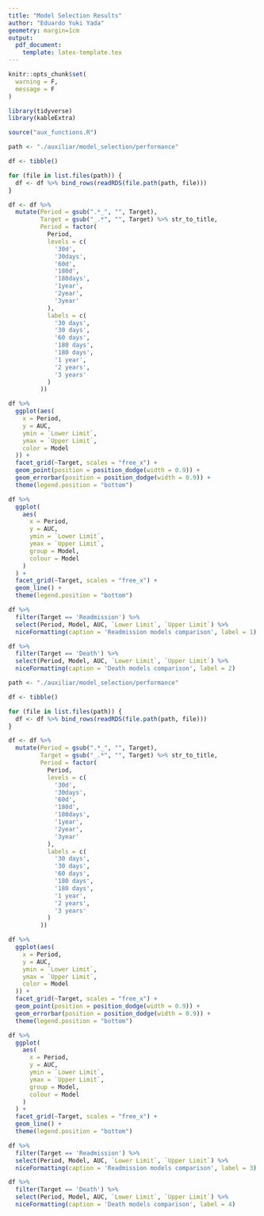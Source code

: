 ```yaml
---
title: "Model Selection Results"
author: "Eduardo Yuki Yada"
geometry: margin=1cm
output: 
  pdf_document:
    template: latex-template.tex
---
```


```r
knitr::opts_chunk$set(
  warning = F,
  message = F
)
```

```r
library(tidyverse)
library(kableExtra)

source("aux_functions.R")
```

```r
path <- "./auxiliar/model_selection/performance"

df <- tibble()

for (file in list.files(path)) {
  df <- df %>% bind_rows(readRDS(file.path(path, file)))
}

df <- df %>%
  mutate(Period = gsub(".*_", "", Target),
         Target = gsub("_.*", "", Target) %>% str_to_title,
         Period = factor(
           Period,
           levels = c(
             '30d',
             '30days',
             '60d',
             '180d',
             '180days',
             '1year',
             '2year',
             '3year'
           ),
           labels = c(
             '30 days',
             '30 days',
             '60 days',
             '180 days',
             '180 days',
             '1 year',
             '2 years',
             '3 years'
           )
         ))

df %>%
  ggplot(aes(
    x = Period,
    y = AUC,
    ymin = `Lower Limit`,
    ymax = `Upper Limit`,
    color = Model
  )) +
  facet_grid(~Target, scales = "free_x") + 
  geom_point(position = position_dodge(width = 0.9)) +
  geom_errorbar(position = position_dodge(width = 0.9)) +
  theme(legend.position = "bottom")

df %>%
  ggplot(
    aes(
      x = Period,
      y = AUC,
      ymin = `Lower Limit`,
      ymax = `Upper Limit`,
      group = Model,
      colour = Model
    )
  ) +
  facet_grid(~Target, scales = "free_x") + 
  geom_line() + 
  theme(legend.position = "bottom")

df %>%
  filter(Target == 'Readmission') %>%
  select(Period, Model, AUC, `Lower Limit`, `Upper Limit`) %>%
  niceFormatting(caption = 'Readmission models comparison', label = 1)

df %>%
  filter(Target == 'Death') %>%
  select(Period, Model, AUC, `Lower Limit`, `Upper Limit`) %>%
  niceFormatting(caption = 'Death models comparison', label = 2)
```

```r
path <- "./auxiliar/model_selection/performance"

df <- tibble()

for (file in list.files(path)) {
  df <- df %>% bind_rows(readRDS(file.path(path, file)))
}

df <- df %>%
  mutate(Period = gsub(".*_", "", Target),
         Target = gsub("_.*", "", Target) %>% str_to_title,
         Period = factor(
           Period,
           levels = c(
             '30d',
             '30days',
             '60d',
             '180d',
             '180days',
             '1year',
             '2year',
             '3year'
           ),
           labels = c(
             '30 days',
             '30 days',
             '60 days',
             '180 days',
             '180 days',
             '1 year',
             '2 years',
             '3 years'
           )
         ))

df %>%
  ggplot(aes(
    x = Period,
    y = AUC,
    ymin = `Lower Limit`,
    ymax = `Upper Limit`,
    color = Model
  )) +
  facet_grid(~Target, scales = "free_x") + 
  geom_point(position = position_dodge(width = 0.9)) +
  geom_errorbar(position = position_dodge(width = 0.9)) +
  theme(legend.position = "bottom")

df %>%
  ggplot(
    aes(
      x = Period,
      y = AUC,
      ymin = `Lower Limit`,
      ymax = `Upper Limit`,
      group = Model,
      colour = Model
    )
  ) +
  facet_grid(~Target, scales = "free_x") + 
  geom_line() + 
  theme(legend.position = "bottom")

df %>%
  filter(Target == 'Readmission') %>%
  select(Period, Model, AUC, `Lower Limit`, `Upper Limit`) %>%
  niceFormatting(caption = 'Readmission models comparison', label = 3)

df %>%
  filter(Target == 'Death') %>%
  select(Period, Model, AUC, `Lower Limit`, `Upper Limit`) %>%
  niceFormatting(caption = 'Death models comparison', label = 4)
```
